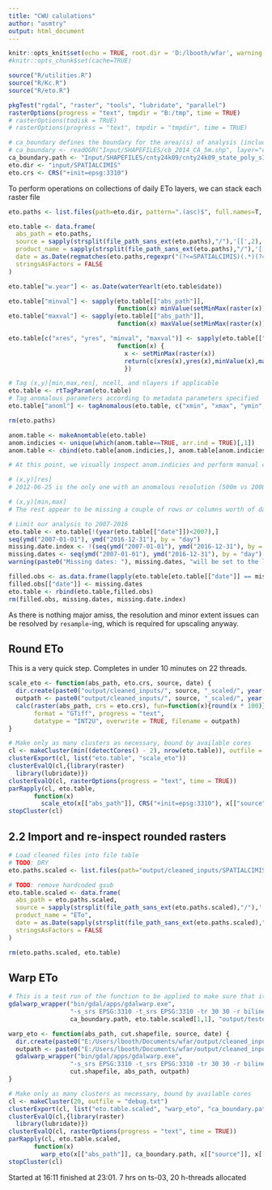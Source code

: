 ---
title: "CWU calulations"
author: "asmtry"
output: html_document
---

```{r setupKnitr, include = FALSE}
knitr::opts_knit$set(echo = TRUE, root.dir = 'D:/lbooth/wfar', warning = TRUE, collapse = TRUE)
#knitr::opts_chunk$set(cache=TRUE)
```

```{r setupEnv, include=FALSE}
source("R/utilities.R")
source("R/Kc.R")
source("R/eto.R")

pkgTest("rgdal", "raster", "tools", "lubridate", "parallel")
rasterOptions(progress = "text", tmpdir = "B:/tmp", time = TRUE)
# rasterOptions(todisk = TRUE)
# rasterOptions(progress = "text", tmpdir = "tmpdir", time = TRUE)
```

```{r importData}
# ca_boundary defines the boundary for the area/(s) of analysis (includes counties)
# ca_boundary <- readOGR("Input/SHAPEFILES/cb_2014_CA_5m.shp", layer="cb_2014_CA_5m")
ca_boundary.path <- "Input/SHAPEFILES/cnty24k09/cnty24k09_state_poly_s100.shp"
eto.dir <- "input/SPATIALCIMIS"
eto.crs <- CRS("+init=epsg:3310")
```

To perform operations on collections of daily ETo layers, we can stack each raster file 
```{r prepareAnalysis}
eto.paths <- list.files(path=eto.dir, pattern=".(asc)$", full.names=T, recursive=TRUE)

eto.table <- data.frame(
  abs_path = eto.paths,
  source = sapply(strsplit(file_path_sans_ext(eto.paths),"/"),'[[',2),
  product_name = sapply(strsplit(file_path_sans_ext(eto.paths),"/"),'[[',6),
  date = as.Date(regmatches(eto.paths,regexpr("(?<=SPATIALCIMIS)(.*)(?=ETo.asc)",eto.paths, perl=TRUE)), format="/%Y/%m/%d/"),
  stringsAsFactors = FALSE
)

eto.table["w.year"] <- as.Date(waterYearlt(eto.table$date))

eto.table["minval"] <- sapply(eto.table[["abs_path"]], 
                              function(x) minValue(setMinMax(raster(x))))
eto.table["maxval"] <- sapply(eto.table[["abs_path"]], 
                              function(x) maxValue(setMinMax(raster(x))))

eto.table[c("xres", "yres", "minval", "maxval")] <- sapply(eto.table[["abs_path"]], 
                              function(x) {
                                x <- setMinMax(raster(x))
                                return(c(xres(x),yres(x),minValue(x),maxValue(x)))
                                })

# Tag (x,y)[min,max,res], ncell, and nlayers if applicable
eto.table <- rtTagParam(eto.table)
# Tag anomalous parameters according to metadata parameters specified
eto.table["anoml"] <- tagAnomalous(eto.table, c("xmin", "xmax", "ymin", "ymax", "ncell", "xres", "yres"), modal)

rm(eto.paths)

```

```{r dataInspection}
anom.table <- makeAnomtable(eto.table)
anom.indicies <- unique(which(anom.table==TRUE, arr.ind = TRUE)[,1])
anom.table <- cbind(eto.table[anom.indicies,], anom.table[anom.indicies,])

# At this point, we visually inspect anom.indicies and perform manual cleaning depending on what the problem is

# (x,y)[res]
# 2012-06-25 is the only one with an anomalous resolution (500m vs 2000m)'

# (x,y)[min,max]
# The rest appear to be missing a couple of rows or columns worth of data

# Limit our analysis to 2007-2016
eto.table <- eto.table[!(year(eto.table[["date"]])<2007),]
seq(ymd("2007-01-01"), ymd("2016-12-31"), by = "day")
missing.date.index <- !(seq(ymd("2007-01-01"), ymd("2016-12-31"), by = "day") %in% eto.table[["date"]])
missing.dates <- seq(ymd("2007-01-01"), ymd("2016-12-31"), by = "day")[missing.date.index]
warning(paste0("Missing dates: "), missing.dates, "will be set to the last complete observation.")

filled.obs <- as.data.frame(lapply(eto.table[eto.table[["date"]] == missing.dates[1]-1,], rep, length(missing.dates)))
filled.obs[["date"]] <- missing.dates
eto.table <- rbind(eto.table,filled.obs)
rm(filled.obs, missing.dates, missing.date.index)
```

As there is nothing major amiss, the resolution and minor extent issues can be resolved by `resample`-ing, which is required for upscaling anyway.



## Round ETo
This is a very quick step. Completes in under 10 minutes on 22 threads.
```{r}
scale_eto <- function(abs_path, eto.crs, source, date) {
  dir.create(paste0("output/cleaned_inputs/", source, "_scaled/", year(date)), recursive = TRUE, showWarnings = FALSE)
  outpath <- paste0("output/cleaned_inputs/", source, "_scaled/", year(date), "/", format(date, format="%Y_%m_%d"), ".tif")
  calc(raster(abs_path, crs = eto.crs), fun=function(x){round(x * 100)},
       format = "GTiff", progress = "text", 
       datatype = "INT2U", overwrite = TRUE, filename = outpath)
}

# Make only as many clusters as necessary, bound by available cores
cl <- makeCluster(min((detectCores() - 2), nrow(eto.table)), outfile = "debug.txt")
clusterExport(cl, list("eto.table", "scale_eto"))
clusterEvalQ(cl,{library(raster)
  library(lubridate)})
clusterEvalQ(cl, rasterOptions(progress = "text", time = TRUE))
parRapply(cl, eto.table,  
       function(x) 
         scale_eto(x[["abs_path"]], CRS("+init=epsg:3310"), x[["source"]], x[["date"]]))
stopCluster(cl)
```

## 2.2 Import and re-inspect rounded rasters
```{r loadCleaned}
# Load cleaned files into file table
# TODO: DRY
eto.paths.scaled <- list.files(path="output/cleaned_inputs/SPATIALCIMIS_scaled", pattern=".(tif)$", full.names=T, recursive=TRUE)

# TODO: remove hardcoded gsub
eto.table.scaled <- data.frame(
  abs_path = eto.paths.scaled,
  source = sapply(strsplit(file_path_sans_ext(eto.paths.scaled),"/"),'[[',3),
  product_name = "ETo",
  date = as.Date(sapply(strsplit(file_path_sans_ext(eto.paths.scaled),"/"),'[[',5), format="%Y-%m-%d"),
  stringsAsFactors = FALSE
)

rm(eto.paths.scaled, eto.table)
```

## Warp ETo
```{r, eval=FALSE, include=FALSE}
# This is a test run of the function to be applied to make sure that it works as expected
gdalwarp_wrapper("bin/gdal/apps/gdalwarp.exe",
                 "-s_srs EPSG:3310 -t_srs EPSG:3310 -tr 30 30 -r bilinear -overwrite -crop_to_cutline -co \"COMPRESS=LZW\" -co \"PREDICTOR=2\" -wm 2000 --config GDAL_CACHEMAX 2000", 
                 ca_boundary.path, eto.table.scaled[1,1], "output/testout.tif")
```

```{r}
warp_eto <- function(abs_path, cut.shapefile, source, date) {
  dir.create(paste0("E:/Users/lbooth/Documents/wfar/output/cleaned_inputs/", source, "_projected/", year(date)), recursive = TRUE, showWarnings = FALSE)
  outpath <- paste0("E:/Users/lbooth/Documents/wfar/output/cleaned_inputs/", source, "_projected/", year(date), "/", format(date, format="%Y_%m_%d"), ".tif")
  gdalwarp_wrapper("bin/gdal/apps/gdalwarp.exe",
                 "-s_srs EPSG:3310 -t_srs EPSG:3310 -tr 30 30 -r bilinear -overwrite -crop_to_cutline -co \"COMPRESS=LZW\" -co \"PREDICTOR=2\" -wm 2000 --config GDAL_CACHEMAX 2000", 
                 cut.shapefile, abs_path, outpath)
}

# Make only as many clusters as necessary, bound by available cores
cl <- makeCluster(20, outfile = "debug.txt")
clusterExport(cl, list("eto.table.scaled", "warp_eto", "ca_boundary.path", "gdalwarp_wrapper"))
clusterEvalQ(cl,{library(raster)
  library(lubridate)})
clusterEvalQ(cl, rasterOptions(progress = "text", time = TRUE))
parRapply(cl, eto.table.scaled,  
       function(x) 
         warp_eto(x[["abs_path"]], ca_boundary.path, x[["source"]], x[["date"]]))
stopCluster(cl)
```
Started at 16:11 finished at 23:01. 7 hrs on ts-03, 20 h-threads allocated